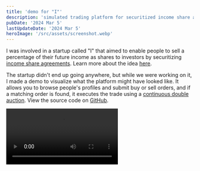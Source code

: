 ```yaml
---
title: 'demo for "I"'
description: 'simulated trading platform for securitized income share agreements'
pubDate: '2024 Mar 5'
lastUpdateDate: '2024 Mar 5'
heroImage: '/src/assets/screenshot.webp'
---
```


I was involved in a startup called "I" that aimed to enable people to sell a percentage of their future income as shares to investors by securitizing [income share agreements](https://en.wikipedia.org/wiki/Income_share_agreement). Learn more about the idea [here](https://iatskar.notion.site/I-870faf6130c4483c8c615f7214ccf75d).

The startup didn't end up going anywhere, but while we were working on it, I made a demo to visualize what the platform might have looked like. It allows you to browse people's profiles and submit buy or sell orders, and if a matching order is found, it executes the trade using a [continuous double auction](https://en.wikipedia.org/wiki/Double_auction). View the source code on [GitHub](https://github.com/romanhauksson/i).


<Video src={demo}/>

## tech stack

| technology | purpose |
| --- | --- |
| [Typescript](http://typescriptlang.org/) | scripting language |
| [Next.js](https://nextjs.org/) | frontend framework |
| [Tailwind CSS](https://tailwindcss.com/) | styling |
| [Tremor](https://www.tremor.so/) | React component library | 
| [Supabase](https://supabase.com/) | backend and authentication |
| [Vercel](https://vercel.com/) | frontend deployment |
| [GitHub](https://github.com/) | repository hosting |
| [pnpm](https://pnpm.io/) | package management |
| [Figma](https://figma.com/) | design |